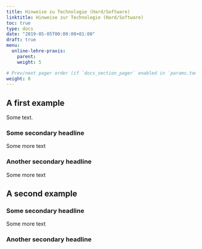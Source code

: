 ```yaml
---
title: Hinweise zu Technologie (Hard/Software)
linktitle: Hinweise zur Technologie (Hard/Software)
toc: true
type: docs
date: "2019-05-05T00:00:00+01:00"
draft: true
menu:
  online-lehre-praxis:
    parent: 
    weight: 5

# Prev/next pager order (if `docs_section_pager` enabled in `params.toml`)
weight: 8
---
```


## A first example

Some text. 


### Some secondary headline

Some more text

### Another secondary headline

Some more text

## A second example

### Some secondary headline

Some more text

### Another secondary headline

